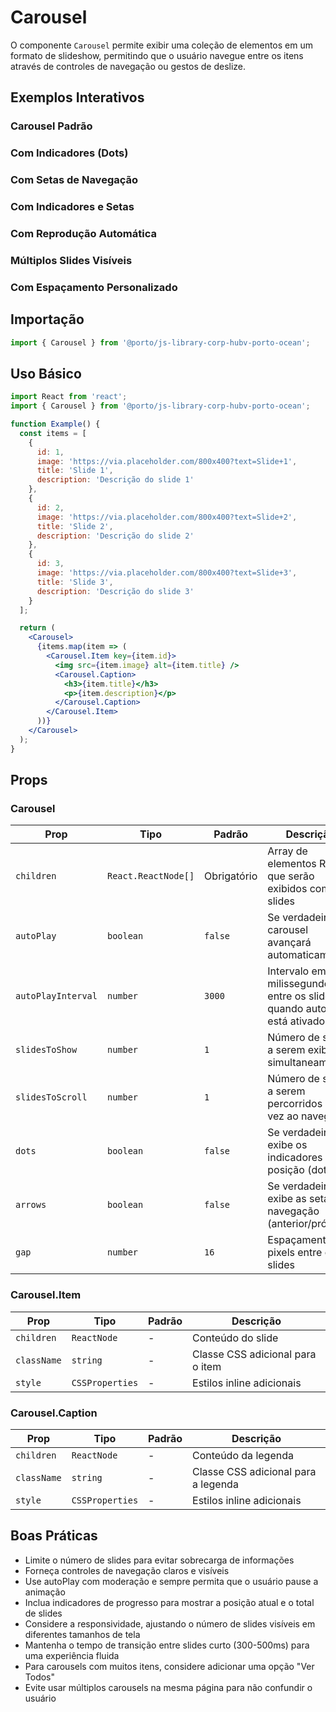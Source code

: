 
<Meta title="Components/Carousel" of={CarouselStories} />

# Carousel

O componente `Carousel` permite exibir uma coleção de elementos em um formato de slideshow, permitindo que o usuário navegue entre os itens através de controles de navegação ou gestos de deslize.

## Exemplos Interativos

### Carousel Padrão
<Canvas>
  <Story of={CarouselStories.DefaultCarousel} />
</Canvas>

### Com Indicadores (Dots)
<Canvas>
  <Story of={CarouselStories.WithDots} />
</Canvas>

### Com Setas de Navegação
<Canvas>
  <Story of={CarouselStories.WithArrows} />
</Canvas>

### Com Indicadores e Setas
<Canvas>
  <Story of={CarouselStories.WithDotsAndArrows} />
</Canvas>

### Com Reprodução Automática
<Canvas>
  <Story of={CarouselStories.AutoPlay} />
</Canvas>

### Múltiplos Slides Visíveis
<Canvas>
  <Story of={CarouselStories.MultipleSlides} />
</Canvas>

### Com Espaçamento Personalizado
<Canvas>
  <Story of={CarouselStories.CustomGap} />
</Canvas>

## Importação

```jsx
import { Carousel } from '@porto/js-library-corp-hubv-porto-ocean';
```

## Uso Básico

```jsx
import React from 'react';
import { Carousel } from '@porto/js-library-corp-hubv-porto-ocean';

function Example() {
  const items = [
    {
      id: 1,
      image: 'https://via.placeholder.com/800x400?text=Slide+1',
      title: 'Slide 1',
      description: 'Descrição do slide 1'
    },
    {
      id: 2,
      image: 'https://via.placeholder.com/800x400?text=Slide+2',
      title: 'Slide 2',
      description: 'Descrição do slide 2'
    },
    {
      id: 3,
      image: 'https://via.placeholder.com/800x400?text=Slide+3',
      title: 'Slide 3',
      description: 'Descrição do slide 3'
    }
  ];

  return (
    <Carousel>
      {items.map(item => (
        <Carousel.Item key={item.id}>
          <img src={item.image} alt={item.title} />
          <Carousel.Caption>
            <h3>{item.title}</h3>
            <p>{item.description}</p>
          </Carousel.Caption>
        </Carousel.Item>
      ))}
    </Carousel>
  );
}
```

## Props

### Carousel

| Prop | Tipo | Padrão | Descrição |
|------|------|--------|-----------|
| `children` | `React.ReactNode[]` | Obrigatório | Array de elementos React que serão exibidos como slides |
| `autoPlay` | `boolean` | `false` | Se verdadeiro, o carousel avançará automaticamente |
| `autoPlayInterval` | `number` | `3000` | Intervalo em milissegundos entre os slides quando autoPlay está ativado |
| `slidesToShow` | `number` | `1` | Número de slides a serem exibidos simultaneamente |
| `slidesToScroll` | `number` | `1` | Número de slides a serem percorridos por vez ao navegar |
| `dots` | `boolean` | `false` | Se verdadeiro, exibe os indicadores de posição (dots) |
| `arrows` | `boolean` | `false` | Se verdadeiro, exibe as setas de navegação (anterior/próximo) |
| `gap` | `number` | `16` | Espaçamento em pixels entre os slides |

### Carousel.Item

| Prop | Tipo | Padrão | Descrição |
|------|------|--------|-----------|
| `children` | `ReactNode` | - | Conteúdo do slide |
| `className` | `string` | - | Classe CSS adicional para o item |
| `style` | `CSSProperties` | - | Estilos inline adicionais |

### Carousel.Caption

| Prop | Tipo | Padrão | Descrição |
|------|------|--------|-----------|
| `children` | `ReactNode` | - | Conteúdo da legenda |
| `className` | `string` | - | Classe CSS adicional para a legenda |
| `style` | `CSSProperties` | - | Estilos inline adicionais |



## Boas Práticas

- Limite o número de slides para evitar sobrecarga de informações
- Forneça controles de navegação claros e visíveis
- Use autoPlay com moderação e sempre permita que o usuário pause a animação
- Inclua indicadores de progresso para mostrar a posição atual e o total de slides
- Considere a responsividade, ajustando o número de slides visíveis em diferentes tamanhos de tela
- Mantenha o tempo de transição entre slides curto (300-500ms) para uma experiência fluida
- Para carousels com muitos itens, considere adicionar uma opção "Ver Todos"
- Evite usar múltiplos carousels na mesma página para não confundir o usuário
